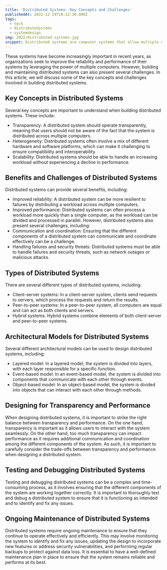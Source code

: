 ```yaml
---
title: 'Distributed Systems: Key Concepts and Challenges'
publishedAt: 2022-12-19T10:12:30.000Z
tags:
  - tech
  - distributedystems
  - systemdesign
img: 2022/distributed-systems.jpg
snippet: Distributed systems are computer systems that allow multiple computers to work together as a single entity.
---
```


These systems have become increasingly important in recent years, as organizations seek to improve the reliability and performance of their systems by leveraging the power of multiple computers. However, building and maintaining distributed systems can also present several challenges. In this article, we will discuss some of the key concepts and challenges involved in building distributed systems.

## Key Concepts in Distributed Systems

Several key concepts are important to understand when building distributed systems. These include:

- Transparency: A distributed system should operate transparently, meaning that users should not be aware of the fact that the system is distributed across multiple computers.
- Heterogeneity: Distributed systems often involve a mix of different hardware and software platforms, which can make it challenging to ensure compatibility and interoperability.
- Scalability: Distributed systems should be able to handle an increasing workload without experiencing a decline in performance.

## Benefits and Challenges of Distributed Systems

Distributed systems can provide several benefits, including:

- Improved reliability: A distributed system can be more resilient to failures by distributing a workload across multiple computers.
- Improved performance: Distributed systems can often process a workload more quickly than a single computer, as the workload can be divided and processed in parallel. However, distributed systems also present several challenges, including:
- Communication and coordination: Ensuring that the different components of a distributed system can communicate and coordinate effectively can be a challenge.
- Handling failures and security threats: Distributed systems must be able to handle failures and security threats, such as network outages or malicious attacks.

## Types of Distributed Systems

There are several different types of distributed systems, including:

- Client-server systems: In a client-server system, clients send requests to servers, which process the requests and return the results.
- Peer-to-peer systems: In a peer-to-peer system, all computers are equal and can act as both clients and servers.
- Hybrid systems: Hybrid systems combine elements of both client-server and peer-to-peer systems.

## Architectural Models for Distributed Systems

Several different architectural models can be used to design distributed systems, including:

- Layered model: In a layered model, the system is divided into layers, with each layer responsible for a specific function.
- Event-based model: In an event-based model, the system is divided into components that communicate with each other through events.
- Object-based model: In an object-based model, the system is divided into objects that can interact with each other through methods.

## Designing for Transparency and Performance

When designing distributed systems, it is important to strike the right balance between transparency and performance. On the one hand, transparency is important as it allows users to interact with the system seamlessly. On the other hand, too much transparency can impact performance as it requires additional communication and coordination among the different components of the system. As such, it is important to carefully consider the trade-offs between transparency and performance when designing a distributed system.

## Testing and Debugging Distributed Systems

Testing and debugging distributed systems can be a complex and time-consuming process, as it involves ensuring that the different components of the system are working together correctly. It is important to thoroughly test and debug a distributed system to ensure that it is functioning as intended and to identify and fix any issues.

## Ongoing Maintenance of Distributed Systems

Distributed systems require ongoing maintenance to ensure that they continue to operate effectively and efficiently. This may involve monitoring the system to identify and fix any issues, updating the design to incorporate new features or address security vulnerabilities, and performing regular backups to protect against data loss. It is essential to have a well-defined maintenance plan in place to ensure that the system remains reliable and performs at its best.
